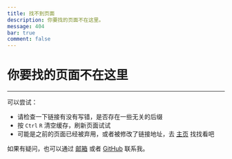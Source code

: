 ```yaml
---
title: 找不到页面
description: 你要找的页面不在这里。
message: 404
bar: true
comment: false
---
```


# 你要找的页面不在这里

---

可以尝试：

- 请检查一下链接有没有写错，是否存在一些无关的后缀
- 按 `Ctrl` `R` 清空缓存，刷新页面试试
- 可能是之前的页面已经被弃用，或者被修改了链接地址，去 [主页](/) 找找看吧

如果有疑问，也可以通过 [邮箱](mailto:liangfengning@foxmail.com) 或者 [GitHub](https://github.com/Lifeni-Space/Blog) 联系我。
